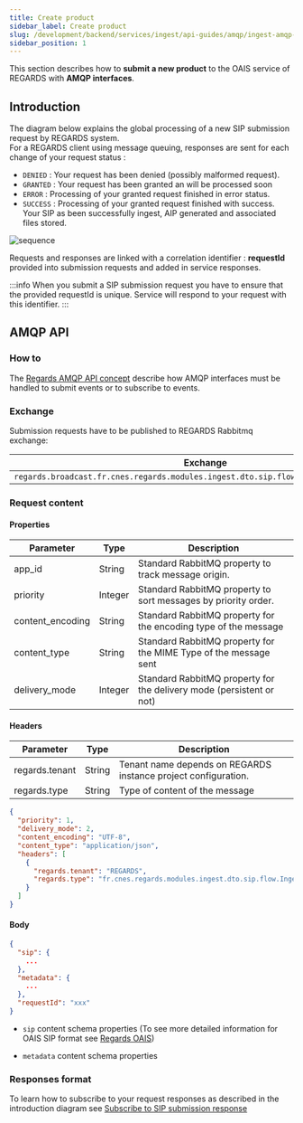 ```yaml
---
title: Create product
sidebar_label: Create product
slug: /development/backend/services/ingest/api-guides/amqp/ingest-amqp-publish-product
sidebar_position: 1
---
```


This section describes how to **submit a new product** to the OAIS service of REGARDS with **AMQP interfaces**.

## Introduction

The diagram below explains the global processing of a new SIP submission request by REGARDS system.  
For a REGARDS client using message queuing, responses are sent for each change of your request status :

- `DENIED` : Your request has been denied (possibly malformed request).
- `GRANTED` : Your request has been granted an will be processed soon
- `ERROR` : Processing of your granted request finished in error status.
- `SUCCESS` : Processing of your granted request finished with success. Your SIP as been successfully ingest, AIP
  generated and associated files stored.

![sequence](img/sip-request-nominal.png)

Requests and responses are linked with a correlation identifier : **requestId** provided into submission requests and
added in service responses.

:::info
When you submit a SIP submission request you have to ensure that the provided requestId is unique. Service will respond
to your request with this identifier.
:::

## AMQP API

### How to

The [Regards AMQP API concept](../../../../concepts/06-amqp-api.md) describe how AMQP interfaces must be handled to
submit events or to subscribe to events.

### Exchange

Submission requests have to be published to REGARDS Rabbitmq exchange:

| Exchange                                                                              | Virtual host                   |
|---------------------------------------------------------------------------------------|--------------------------------|
| `regards.broadcast.fr.cnes.regards.modules.ingest.dto.sip.flow.IngestRequestFlowItem` | `regards.multitenant.manager`	 |

### Request content

#### Properties

| Parameter        | Type    | Description                                                          |
|------------------|---------|----------------------------------------------------------------------|
| app_id           | String  | Standard RabbitMQ property to track message origin.                  |
| priority         | Integer | Standard RabbitMQ property to sort messages by priority order.       |
| content_encoding | String  | Standard RabbitMQ property for the encoding type of the message      |
| content_type     | String  | Standard RabbitMQ property for the MIME Type of the message sent     |
| delivery_mode    | Integer | Standard RabbitMQ property for the delivery mode (persistent or not) |

#### Headers

| Parameter      | Type   | Description                                                    |
|----------------|--------|----------------------------------------------------------------|
| regards.tenant | String | Tenant name depends on REGARDS instance project configuration. |
| regards.type   | String | Type of content of the message                                 |

```json title="Example of the properties and headers of an Ingest request event message"
{
  "priority": 1,
  "delivery_mode": 2,
  "content_encoding": "UTF-8",
  "content_type": "application/json",
  "headers": [
    {
      "regards.tenant": "REGARDS",
      "regards.type": "fr.cnes.regards.modules.ingest.dto.sip.flow.IngestRequestFlowItem"
    }
  ]
}
```

#### Body

```json
{
  "sip": {
    ...
  },
  "metadata": {
    ...
  },
  "requestId": "xxx"
}
```

- `sip` content schema properties (To see more detailed information for OAIS SIP format
  see [Regards OAIS](../../../../appendices/01-oais.md))

<RegardsApiSchema spec={Spec} pointer="#/components/schemas/SIPDto" showExample={false}/>

- `metadata` content schema properties

<RegardsApiSchema spec={Spec} pointer="#/components/schemas/IngestMetadataDto" showExample={false}/>

### Responses format

To learn how to subscribe to your request responses as described in the introduction diagram
see [Subscribe to SIP submission response](./ingest-amqp-subscribe-sip-responses.md)
